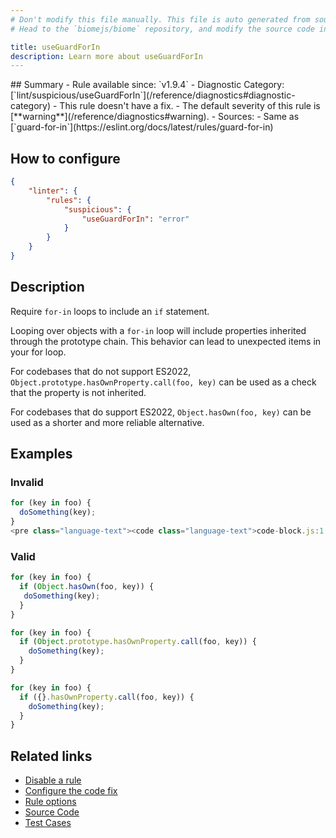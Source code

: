 ```yaml
---
# Don't modify this file manually. This file is auto generated from source, and you will lose your changes next time the website is built.
# Head to the `biomejs/biome` repository, and modify the source code in there.

title: useGuardForIn
description: Learn more about useGuardForIn
---
```


<Tabs>
<TabItem label="JavaScript (and super languages)" icon="seti:javascript">
## Summary
- Rule available since: `v1.9.4`
- Diagnostic Category: [`lint/suspicious/useGuardForIn`](/reference/diagnostics#diagnostic-category)
- This rule doesn't have a fix.
- The default severity of this rule is [**warning**](/reference/diagnostics#warning).
- Sources: 
  - Same as [`guard-for-in`](https://eslint.org/docs/latest/rules/guard-for-in)

## How to configure
```json title="biome.json"
{
	"linter": {
		"rules": {
			"suspicious": {
				"useGuardForIn": "error"
			}
		}
	}
}

```
## Description
Require `for-in` loops to include an `if` statement.

Looping over objects with a `for-in` loop will include properties inherited through the prototype chain.
This behavior can lead to unexpected items in your for loop.

For codebases that do not support ES2022, `Object.prototype.hasOwnProperty.call(foo, key)` can be used as a check that the property is not inherited.

For codebases that do support ES2022, `Object.hasOwn(foo, key)` can be used as a shorter and more reliable alternative.

## Examples

### Invalid

```js
for (key in foo) {
  doSomething(key);
}
<pre class="language-text"><code class="language-text">code-block.js:1:1 <a href="https://biomejs.dev/linter/rules/use-guard-for-in">lint/suspicious/useGuardForIn</a> ━━━━━━━━━━━━━━━━━━━━━━━━━━━━━━━━━━━━━━━━━━━━━━━━━━━━<br /><br />  <strong><span style="color: Orange;">⚠</span></strong> <span style="color: Orange;">The body of a for-in should be wrapped in an `if` statement.</span><br />  <br />  <strong><span style="color: Tomato;">&gt;</span></strong> <strong>1 │ </strong>for (key in foo) &#123;<br />   <strong>   │ </strong><strong><span style="color: Tomato;">^</span></strong><strong><span style="color: Tomato;">^</span></strong><strong><span style="color: Tomato;">^</span></strong><strong><span style="color: Tomato;">^</span></strong><strong><span style="color: Tomato;">^</span></strong><strong><span style="color: Tomato;">^</span></strong><strong><span style="color: Tomato;">^</span></strong><strong><span style="color: Tomato;">^</span></strong><strong><span style="color: Tomato;">^</span></strong><strong><span style="color: Tomato;">^</span></strong><strong><span style="color: Tomato;">^</span></strong><strong><span style="color: Tomato;">^</span></strong><strong><span style="color: Tomato;">^</span></strong><strong><span style="color: Tomato;">^</span></strong><strong><span style="color: Tomato;">^</span></strong><strong><span style="color: Tomato;">^</span></strong><strong><span style="color: Tomato;">^</span></strong><strong><span style="color: Tomato;">^</span></strong><br />  <strong><span style="color: Tomato;">&gt;</span></strong> <strong>2 │ </strong>  doSomething(key);<br />  <strong><span style="color: Tomato;">&gt;</span></strong> <strong>3 │ </strong>&#125;<br />   <strong>   │ </strong><strong><span style="color: Tomato;">^</span></strong><br />    <strong>4 │ </strong><br />  <br />  <strong><span style="color: lightgreen;">ℹ</span></strong> <span style="color: lightgreen;">Looping over the object with for-in loop  will include properties that are inherited through the prototype chain, the behaviour can lead to some unexpected items in your loop.</span><br />  <br />  <strong><span style="color: lightgreen;">ℹ</span></strong> <span style="color: lightgreen;">To resolve this issue, add an if statement like `if (Object.hasOwn(foo, key)) &#123;...&#125;` to filter out the extraneous properties. </span><br />  <br /></code></pre>

```

### Valid

```js
for (key in foo) {
  if (Object.hasOwn(foo, key)) {
   doSomething(key);
  }
}
```

```js
for (key in foo) {
  if (Object.prototype.hasOwnProperty.call(foo, key)) {
    doSomething(key);
  }
}
```

```js
for (key in foo) {
  if ({}.hasOwnProperty.call(foo, key)) {
    doSomething(key);
  }
}
```

## Related links

- [Disable a rule](/linter/#disable-a-rule)
- [Configure the code fix](/linter#configure-the-code-fix)
- [Rule options](/linter/#rule-options)
- [Source Code](https://github.com/biomejs/biome/blob/main/crates/biome_js_analyze/src/lint/suspicious/use_guard_for_in.rs)
- [Test Cases](https://github.com/biomejs/biome/blob/main/crates/biome_js_analyze/tests/specs/suspicious/useGuardForIn)

</TabItem>
</Tabs>

